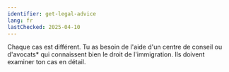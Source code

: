 ```yaml
---
identifier: get-legal-advice
lang: fr
lastChecked: 2025-04-10
---
```



Chaque cas est différent. Tu as besoin de l'aide d'un <InternalShortLink identifier="contacts">centre de conseil</InternalShortLink> ou d'avocats* qui connaissent bien le droit de l'immigration. Ils doivent examiner ton cas en détail.
